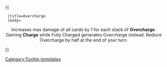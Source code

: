{{ {{{1|Tooltip hover box}}}
  |title=Overcharge
  |body=<center>Increases max damage of all cards by 1 for each stack of '''Overcharge'''.
Gaining '''Charge''' while Fully Charged generates Overcharge instead. Reduce Overcharge by half at the end of your turn. </center>
}}<noinclude>[[Category:Tooltip templates]]</noinclude>